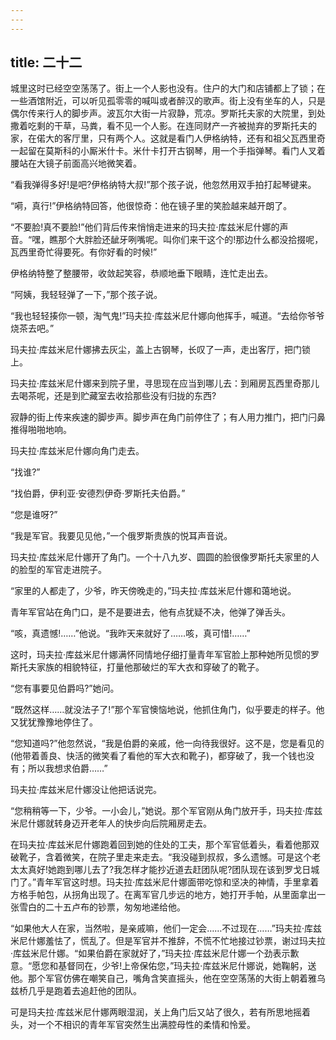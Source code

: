 ```yaml
---
---
---
```

title: 二十二
---




城里这时已经空空荡荡了。街上一个人影也没有。住户的大门和店铺都上了锁；在一些酒馆附近，可以听见孤零零的喊叫或者醉汉的歌声。街上没有坐车的人，只是偶尔传来行人的脚步声。波瓦尔大街一片寂静，荒凉。罗斯托夫家的大院里，到处撒着吃剩的干草，马粪，看不见一个人影。在连同财产一齐被抛弃的罗斯托夫的家，在偌大的客厅里，只有两个人。这就是看门人伊格纳特，还有和祖父瓦西里奇一起留在莫斯科的小厮米什卡。米什卡打开古钢琴，用一个手指弹琴。看门人叉着腰站在大镜子前面高兴地微笑着。

“看我弹得多好!是吧?伊格纳特大叔!”那个孩子说，他忽然用双手拍打起琴键来。

“嗬，真行!”伊格纳特回答，他很惊奇：他在镜子里的笑脸越来越开朗了。

“不要脸!真不要脸!”他们背后传来悄悄走进来的玛夫拉·库兹米尼什娜的声音。“嘿，瞧那个大胖脸还龇牙咧嘴呢。叫你们来干这个的!那边什么都没拾掇呢，瓦西里奇忙得要死。有你好看的时候!”

伊格纳特整了整腰带，收敛起笑容，恭顺地垂下眼睛，连忙走出去。

“阿姨，我轻轻弹了一下，”那个孩子说。

“我也轻轻揍你一顿，淘气鬼!”玛夫拉·库兹米尼什娜向他挥手，喊道。“去给你爷爷烧茶去吧。”

玛夫拉·库兹米尼什娜拂去灰尘，盖上古钢琴，长叹了一声，走出客厅，把门锁上。

玛夫拉·库兹米尼什娜来到院子里，寻思现在应当到哪儿去：到厢房瓦西里奇那儿去喝茶呢，还是到贮藏室去收拾那些没有归拢的东西?

寂静的街上传来疾速的脚步声。脚步声在角门前停住了；有人用力推门，把门闩鼻推得啪啪地响。

玛夫拉·库兹米尼什娜向角门走去。

“找谁?”

“找伯爵，伊利亚·安德烈伊奇·罗斯托夫伯爵。”

“您是谁呀?”

“我是军官。我要见见他，”一个俄罗斯贵族的悦耳声音说。

玛夫拉·库兹米尼什娜开了角门。一个十八九岁、圆圆的脸很像罗斯托夫家里的人的脸型的军官走进院子。

“家里的人都走了，少爷，昨天傍晚走的，”玛夫拉·库兹米尼什娜和蔼地说。

青年军官站在角门口，是不是要进去，他有点犹疑不决，他弹了弹舌头。

“咳，真遗憾!……”他说。“我昨天来就好了……咳，真可惜!……”

这时，玛夫拉·库兹米尼什娜满怀同情地仔细打量青年军官脸上那种她所见惯的罗斯托夫家族的相貌特征，打量他那破烂的军大衣和穿破了的靴子。

“您有事要见伯爵吗?”她问。

“既然这样……就没法子了!”那个军官懊恼地说，他抓住角门，似乎要走的样子。他又犹犹豫豫地停住了。

“您知道吗?”他忽然说，“我是伯爵的亲戚，他一向待我很好。这不是，您是看见的(他带着善良、快活的微笑看了看他的军大衣和靴子)，都穿破了，我一个钱也没有；所以我想求伯爵……”

玛夫拉·库兹米尼什娜没让他把话说完。

“您稍稍等一下，少爷。一小会儿，”她说。那个军官刚从角门放开手，玛夫拉·库兹米尼什娜就转身迈开老年人的快步向后院厢房走去。

在玛夫拉·库兹米尼什娜跑着回到她的住处的工夫，那个军官低着头，看着他那双破靴子，含着微笑，在院子里走来走去。“我没碰到叔叔，多么遗憾。可是这个老太太真好!她跑到哪儿去了?我怎样才能抄近道去赶团队呢?团队现在该到罗戈日城门了。”青年军官这时想。玛夫拉·库兹米尼什娜面带吃惊和坚决的神情，手里拿着方格手帕包，从拐角出现了。在离军官几步远的地方，她打开手帕，从里面拿出一张雪白的二十五卢布的钞票，匆匆地递给他。

“如果他大人在家，当然啦，是亲戚嘛，他们一定会……不过现在……”玛夫拉·库兹米尼什娜羞怯了，慌乱了。但是军官并不推辞，不慌不忙地接过钞票，谢过玛夫拉·库兹米尼什娜。“如果伯爵在家就好了，”玛夫拉·库兹米尼什娜一个劲表示歉意。“愿您和基督同在，少爷!上帝保佑您，”玛夫拉·库兹米尼什娜说，她鞠躬，送他。那个军官仿佛在嘲笑自己，嘴角含笑直摇头，他在空空荡荡的大街上朝着雅乌兹桥几乎是跑着去追赶他的团队。

可是玛夫拉·库兹米尼什娜两眼湿润，关上角门后又站了很久，若有所思地摇着头，对一个不相识的青年军官突然生出满腔母性的柔情和怜爱。